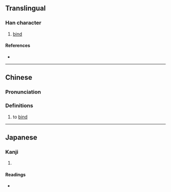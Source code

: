 {{also|敽}}
{{character info}}
==Translingual==

===Han character===
{{Han char|rn=66|rad=攴|as=12|sn=16|four=28240|canj=HBOK|ids=⿰喬攵}}

# [[bind]]

====References====
* {{Han ref|kx=0475.321|dj=0830.120|hdz=21477.081|uh=657F|ud=25983|bh=E9B0|bd=59824}}

----

==Chinese==
{{zh-forms|alt=敽|s=𰕈}}

===Pronunciation===
{{zh-pron
|m=jiǎo
|c=giu2
|cat=v
}}

===Definitions===
{{zh-hanzi}}

# to [[bind]]

----

==Japanese==

===Kanji===
{{ja-kanji|grade=|rs=攴12}}

# {{rfdef|ja|sort=攴12}}

====Readings====
* {{ja-readings|on=[[きょう]] (kyō), [[ぎょう]] (gyō)|kun=[[つなぐ]] (tsunagu)}}